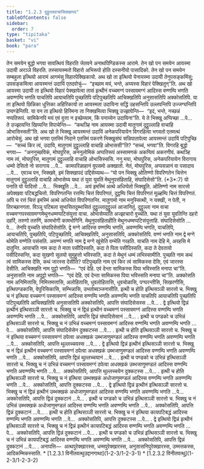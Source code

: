 ```yaml
---
title: "1.2.3 दुट्ठुल्लवाचासिक्खापद"
tableOfContents: false
sidebar:
  order: 7
type: "tipitaka"
basket: "vi"
book: "para"
---
```



<DynamicBreadcrumb />

<Division number="283" book="para">

<Paragraph number="1133" book="para">
तेन समयेन बुद्धो भगवा सावत्थियं विहरति जेतवने अनाथपिण्डिकस्स आरामे. तेन खो पन समयेन आयस्मा उदायी अरञ्ञे विहरति. तस्सायस्मतो विहारो अभिरूपो होति दस्सनीयो पासादिको. तेन खो पन समयेन सम्बहुला इत्थियो आरामं आगमंसु विहारपेक्खिकायो. अथ खो ता इत्थियो येनायस्मा उदायी तेनुपसङ्कमिंसु; उपसङ्कमित्वा आयस्मन्तं उदायिं एतदवोचुं—  “इच्छाम मयं, भन्ते, अय्यस्स विहारं पेक्खितुन्”ति. अथ खो आयस्मा उदायी ता इत्थियो विहारं पेक्खापेत्वा तासं इत्थीनं वच्चमग्गं पस्सावमग्गं आदिस्स वण्णम्पि भणति अवण्णम्पि भणति याचतिपि आयाचतिपि पुच्छतिपि पटिपुच्छतिपि आचिक्खतिपि अनुसासतिपि अक्कोसतिपि. या ता इत्थियो छिन्निका धुत्तिका अहिरिकायो ता आयस्मता उदायिना सद्धिं उहसन्तिपि उल्लपन्तिपि उज्जग्घन्तिपि उप्पण्डेन्तिपि. या पन ता इत्थियो हिरिमना ता निक्खमित्वा भिक्खू उज्झापेन्ति—  “इदं, भन्ते, नच्छन्नं नप्पतिरूपं. सामिकेनपि मयं एवं वुत्ता न इच्छेय्याम, किं पनाय्येन उदायिना”ति. ये ते भिक्खू अप्पिच्छा …पे…  ते उज्झायन्ति खिय्यन्ति विपाचेन्ति—  “कथञ्हि नाम आयस्मा उदायी मातुगामं दुट्ठुल्लाहि वाचाहि ओभासिस्सती”ति.



</Paragraph>

<Paragraph number="1134" book="para">
अथ खो ते भिक्खू आयस्मन्तं उदायिं अनेकपरियायेन विगरहित्वा भगवतो एतमत्थं आरोचेसुं. अथ खो भगवा एतस्मिं निदाने एतस्मिं पकरणे भिक्खुसंघं सन्निपातापेत्वा आयस्मन्तं उदायिं पटिपुच्छि—  “सच्चं किर त्वं, उदायि, मातुगामं दुट्ठुल्लाहि वाचाहि ओभाससी”ति? “सच्चं, भगवा”ति. विगरहि बुद्धो भगवा—  “अननुच्छविकं, मोघपुरिस, अननुलोमिकं अप्पतिरूपं अस्सामणकं अकप्पियं अकरणीयं. कथञ्हि नाम त्वं, मोघपुरिस, मातुगामं दुट्ठुल्लाहि वाचाहि ओभासिस्ससि. ननु मया, मोघपुरिस, अनेकपरियायेन विरागाय धम्मो देसितो नो सरागाय …पे…  कामपरिळाहानं वूपसमो अक्खातो. नेतं, मोघपुरिस, अप्पसन्नानं वा पसादाय …पे…  एवञ्च पन, भिक्खवे, इमं सिक्खापदं उद्दिसेय्याथ—



</Paragraph>

</Division>
<Division number="284" book="para">

<Paragraph number="1135" book="para">
<Emphasis>“यो पन भिक्खु ओतिण्णो विपरिणतेन चित्तेन मातुगामं दुट्ठुल्लाहि वाचाहि ओभासेय्य यथा तं युवा युवतिं मेथुनुपसंहिताहि, संघादिसेसो”</Emphasis>ति. (*3*:<Emphasis>7</Emphasis>)



</Paragraph>

</Division>
<Division number="285" book="para">

<Paragraph number="1136" book="para">
<Emphasis>यो पना</Emphasis>ति यो यादिसो …पे…  <Emphasis>भिक्खू</Emphasis>ति …पे…  अयं इमस्मिं अत्थे अधिप्पेतो भिक्खूति.



</Paragraph>

<Paragraph number="1137" book="para">
<Emphasis>ओतिण्णो</Emphasis> नाम सारत्तो अपेक्खवा पटिबद्धचित्तो.



</Paragraph>

<Paragraph number="1138" book="para">
<Emphasis>विपरिणतन्</Emphasis>ति रत्तम्पि चित्तं विपरिणतं, दुट्ठम्पि चित्तं विपरिणतं मूळ्हम्पि चित्तं विपरिणतं. अपि च रत्तं चित्तं इमस्मिं अत्थे अधिप्पेतं विपरिणतन्ति.



</Paragraph>

<Paragraph number="1139" book="para">
<Emphasis>मातुगामो</Emphasis> नाम मनुस्सित्थी, न यक्खी, न पेती, न तिरच्छानगता. विञ्ञू पटिबला सुभासितदुब्भासितं दुट्ठुल्लादुट्ठुल्लं आजानितुं.



</Paragraph>

<Paragraph number="1140" book="para">
<Emphasis>दुट्ठुल्ला</Emphasis> नाम <Emphasis>वाचा</Emphasis> वच्चमग्गपस्सावमग्गमेथुनधम्मप्पटिसंयुत्ता वाचा.



</Paragraph>

<Paragraph number="1141" book="para">
<Emphasis>ओभासेय्या</Emphasis>ति अज्झाचारो वुच्चति.



</Paragraph>

<Paragraph number="1142" book="para">
<Emphasis>यथा तं युवा युवतिन्</Emphasis>ति दहरो दहरिं, तरुणो तरुणिं, कामभोगी कामभोगिनिं.



</Paragraph>

<Paragraph number="1143" book="para">
<Emphasis>मेथुनुपसंहिताही</Emphasis>ति मेथुनधम्मप्पटिसंयुत्ताहि.



</Paragraph>

<Paragraph number="1144" book="para">
<Emphasis>संघादिसेसो</Emphasis>ति …पे…  तेनपि वुच्चति संघादिसेसोति.



</Paragraph>

<Paragraph number="1145" book="para">
द्वे मग्गे आदिस्स वण्णम्पि भणति, अवण्णम्पि भणति, याचतिपि, आयाचतिपि, पुच्छतिपि, पटिपुच्छतिपि, आचिक्खतिपि, अनुसासतिपि, अक्कोसतिपि.



</Paragraph>

<Paragraph number="1146" book="para">
<Emphasis>वण्णं भणति</Emphasis> नाम द्वे मग्गे थोमेति वण्णेति पसंसति.



</Paragraph>

<Paragraph number="1147" book="para">
<Emphasis>अवण्णं भणति</Emphasis> नाम द्वे मग्गे खुंसेति वम्भेति गरहति.



</Paragraph>

<Paragraph number="1148" book="para">
<Emphasis>याचति</Emphasis> नाम देहि मे, अरहसि मे दातुन्ति.



</Paragraph>

<Paragraph number="1149" book="para">
<Emphasis>आयाचति</Emphasis> नाम कदा ते माता पसीदिस्सति, कदा ते पिता पसीदिस्सति, कदा ते देवतायो पसीदिस्सन्ति, कदा सुखणो सुलयो सुमुहुत्तो भविस्सति, कदा ते मेथुनं धम्मं लभिस्सामीति.



</Paragraph>

<Paragraph number="1150" book="para">
<Emphasis>पुच्छति</Emphasis> नाम कथं त्वं सामिकस्स देसि, कथं जारस्स देसीति?



</Paragraph>

<Paragraph number="1151" book="para">
<Emphasis>पटिपुच्छति</Emphasis> नाम एवं किर त्वं सामिकस्स देसि, एवं जारस्स देसीति.



</Paragraph>

<Paragraph number="1152" book="para">
<Emphasis>आचिक्खति</Emphasis> नाम पुट्ठो भणति—  “एवं देहि. एवं देन्ता सामिकस्स पिया भविस्सति मनापा चा”ति.



</Paragraph>

<Paragraph number="1153" book="para">
<Emphasis>अनुसासति</Emphasis> नाम अपुट्ठो भणति—  “एवं देहि. एवं देन्ता सामिकस्स पिया भविस्सति मनापा चा”ति.



</Paragraph>

<Paragraph number="1154" book="para">
<Emphasis>अक्कोसति</Emphasis> नाम अनिमित्तासि, निमित्तमत्तासि, अलोहितासि, धुवलोहितासि, धुवचोळासि, पग्घरन्तीसि, सिखरणीसि, इत्थिपण्डकासि, वेपुरिसिकासि, सम्भिन्नासि, उभतोब्यञ्जनासीति.



</Paragraph>

</Division>
<Division number="286" book="para">

<Paragraph number="1155" book="para">
इत्थी च होति इत्थिसञ्ञी सारत्तो च. भिक्खु च नं इत्थिया वच्चमग्गं पस्सावमग्गं आदिस्स वण्णम्पि भणति अवण्णम्पि भणति याचतिपि आयाचतिपि पुच्छतिपि पटिपुच्छतिपि आचिक्खतिपि अनुसासतिपि अक्कोसतिपि, आपत्ति संघादिसेसस्स …पे… .



</Paragraph>

<Paragraph number="1156" book="para">
द्वे इत्थियो द्विन्नं इत्थीनं इत्थिसञ्ञी सारत्तो च. भिक्खु च नं द्विन्नं इत्थीनं वच्चमग्गं पस्सावमग्गं आदिस्स वण्णम्पि भणति अवण्णम्पि भणति …पे…  अक्कोसतिपि, आपत्ति द्विन्नं संघादिसेसानं …पे… .



</Paragraph>

<Paragraph number="1157" book="para">
इत्थी च पण्डको च उभिन्नं इत्थिसञ्ञी सारत्तो च. भिक्खु च नं उभिन्नं वच्चमग्गं पस्सावमग्गं आदिस्स वण्णम्पि भणति अवण्णम्पि भणति …पे…  अक्कोसतिपि, आपत्ति संघादिसेसेन दुक्कटस्स …पे… .



</Paragraph>

<Paragraph number="1158" book="para">
इत्थी च होति इत्थिसञ्ञी सारत्तो च. भिक्खु च नं इत्थिया वच्चमग्गं पस्सावमग्गं ठपेत्वा अधक्खकं उब्भजाणुमण्डलं आदिस्स वण्णम्पि भणति अवण्णम्पि भणति …पे…  अक्कोसतिपि, आपत्ति थुल्लच्चयस्स …पे… .



</Paragraph>

<Paragraph number="1159" book="para">
द्वे इत्थियो द्विन्नं इत्थीनं इत्थिसञ्ञी सारत्तो च. भिक्खु च नं द्विन्नं इत्थीनं वच्चमग्गं पस्सावमग्गं ठपेत्वा अधक्खकं उब्भजाणुमण्डलं आदिस्स वण्णम्पि भणति अवण्णम्पि भणति …पे…  अक्कोसतिपि, आपत्ति द्विन्नं थुल्लच्चयानं …पे… .



</Paragraph>

<Paragraph number="1160" book="para">
इत्थी च पण्डको च उभिन्नं इत्थिसञ्ञी सारत्तो च. भिक्खु च नं उभिन्नं वच्चमग्गं पस्सावमग्गं ठपेत्वा अधक्खकं उब्भजाणुमण्डलं आदिस्स वण्णम्पि भणति अवण्णम्पि भणति …पे…  अक्कोसतिपि, आपत्ति थुल्लच्चयेन दुक्कटस्स …पे… .



</Paragraph>

<Paragraph number="1161" book="para">
इत्थी च होति इत्थिसञ्ञी सारत्तो च. भिक्खु च नं इत्थिया उब्भक्खकं अधोजाणुमण्डलं आदिस्स वण्णम्पि भणति अवण्णम्पि भणति …पे…  अक्कोसतिपि, आपत्ति दुक्कटस्स …पे… .



</Paragraph>

<Paragraph number="1162" book="para">
द्वे इत्थियो द्विन्नं इत्थीनं इत्थिसञ्ञी सारत्तो च. भिक्खु च नं द्विन्नं इत्थीनं उब्भक्खकं अधोजाणुमण्डलं आदिस्स वण्णम्पि भणति अवण्णम्पि भणति …पे…  अक्कोसतिपि, आपत्ति द्विन्नं दुक्कटानं …पे… .



</Paragraph>

<Paragraph number="1163" book="para">
इत्थी च पण्डको च उभिन्नं इत्थिसञ्ञी सारत्तो च. भिक्खु च नं उभिन्नं उब्भक्खकं अधोजाणुमण्डलं आदिस्स वण्णम्पि भणति अवण्णम्पि भणति …पे…  अक्कोसतिपि, आपत्ति द्विन्नं दुक्कटानं …पे… .



</Paragraph>

<Paragraph number="1164" book="para">
इत्थी च होति इत्थिसञ्ञी सारत्तो च. भिक्खु च नं इत्थिया कायपटिबद्धं आदिस्स वण्णम्पि भणति अवण्णम्पि भणति …पे…  अक्कोसतिपि, आपत्ति दुक्कटस्स …पे… .



</Paragraph>

<Paragraph number="1165" book="para">
द्वे इत्थियो द्विन्नं इत्थीनं इत्थिसञ्ञी सारत्तो च. भिक्खु च नं द्विन्नं इत्थीनं कायपटिबद्धं आदिस्स वण्णम्पि भणति अवण्णम्पि भणति …पे…  अक्कोसतिपि, आपत्ति द्विन्नं दुक्कटानं …पे… .



</Paragraph>

<Paragraph number="1166" book="para">
इत्थी च पण्डको च उभिन्नं इत्थिसञ्ञी सारत्तो च. भिक्खु च नं उभिन्नं कायपटिबद्धं आदिस्स वण्णम्पि भणति अवण्णम्पि भणति …पे…  अक्कोसतिपि, आपत्ति द्विन्नं दुक्कटानं …पे… .



</Paragraph>

</Division>
<Division number="287" book="para">

<Paragraph number="1167" book="para">
अनापत्ति—  अत्थपुरेक्खारस्स, धम्मपुरेक्खारस्स, अनुसासनिपुरेक्खारस्स, उम्मत्तकस्स, आदिकम्मिकस्साति.

</Paragraph>
</Division>

<TableOfContents book="para" section="1.2.3">
* [1.2.3.1 विनीतवत्थुउद्दानगाथा](1-2-3/1-2-3-1)
* [1.2.3.2 विनीतवत्थु](1-2-3/1-2-3-2)
</TableOfContents>